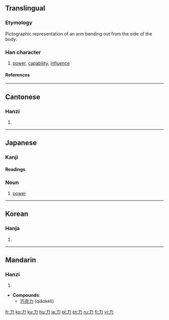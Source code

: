 {{xsee|[[カ]] (katakana)}}
==Translingual==
{{Han stroke|[[Image:力-order.gif]]}}
===Etymology===
Pictographic representation of an arm bending out from the side of the body.
===Han character===
{{Han char|rad=力|as=00|sn=2|four=4002<sub>7</sub>|canj=大尸 (KS)}}
# [[power]], [[capability]], [[influence]]
====References====
{{Han ref|kx=0146.050|dkj=02288|dj=0327.310|hdz=10364.040|uh=529B|ud=21147|bh=A44F|bd=42063}}

----
==Cantonese==
===Hanzi===
{{yue-hanzi|jyut=[[lik6]]|y=lik6}}
# {{defn|Cantonese}}

----
==Japanese==
===Kanji===
{{ja-kanji|grade=1|rs=力00}}
====Readings====
{{ja-readings|on=[[りょく]] (ryoku), [[りき]] (riki)|kun=[[ちから]] (chikara), [[つとめる]] (tsutomeru), [[りきむ]] (rikimu)
|nadzuke=[[いさお]], [[いさむ]], [[お]], [[か]], [[ちか]], [[ちから]], [[つとむ]], [[よし]]}}

===Noun===
{{ja-noun|k|hira=ちから|rom=chikara}}
# [[power]]

----
==Korean==
===Hanja===
{{ko-hanja|hangeul=[[력]]>[[역]]|eumhun=[[힘]]|rv=ryeok>yeok|mr=ryŏk>yŏk|y=lyek>yek}}
# {{defn|Korean}}

----

==Mandarin==
===Hanzi===
{{cmn-hanzi|pin=[[lì]] (li4)|wg=li<sup>4</sup>}}
# {{defn|Mandarin}}

* '''Compounds''':
**[[巧克力]] (qiǎokèlì)

[[fr:力]]
[[ko:力]]
[[ku:力]]
[[hu:力]]
[[ja:力]]
[[pl:力]]
[[pt:力]]
[[ru:力]]
[[fi:力]]
[[vi:力]]